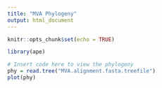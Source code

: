```yaml
---
title: "MVA Phylogeny"
output: html_document
---
```


```r
knitr::opts_chunk$set(echo = TRUE)

library(ape)
```


```r

# Insert code here to view the phylogeny
phy = read.tree("MVA.alignment.fasta.treefile")
plot(phy)

```

